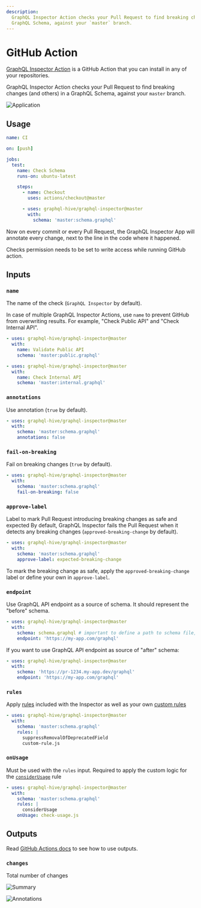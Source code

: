 ```yaml
---
description:
  GraphQL Inspector Action checks your Pull Request to find breaking changes (and others) in a
  GraphQL Schema, against your `master` branch.
---
```



# GitHub Action

[GraphQL Inspector Action](https://github.com/marketplace/actions/graphql-inspector) is a GitHub
Action that you can install in any of your repositories.

GraphQL Inspector Action checks your Pull Request to find breaking changes (and others) in a GraphQL
Schema, against your `master` branch.

![Application](/assets/img/github/app-action.jpg)

## Usage

```yaml
name: CI

on: [push]

jobs:
  test:
    name: Check Schema
    runs-on: ubuntu-latest

    steps:
      - name: Checkout
        uses: actions/checkout@master

      - uses: graphql-hive/graphql-inspector@master
        with:
          schema: 'master:schema.graphql'
```

Now on every commit or every Pull Request, the GraphQL Inspector App will annotate every change,
next to the line in the code where it happened.

<Callout type="info">
  Checks permission needs to be set to write access while running GitHub action.
</Callout>

## Inputs

### `name`

The name of the check (`GraphQL Inspector` by default).

In case of multiple GraphQL Inspector Actions, use `name` to prevent GitHub from overwriting
results. For example, "Check Public API" and "Check Internal API".

```yaml
- uses: graphql-hive/graphql-inspector@master
  with:
    name: Validate Public API
    schema: 'master:public.graphql'

- uses: graphql-hive/graphql-inspector@master
  with:
    name: Check Internal API
    schema: 'master:internal.graphql'
```

### `annotations`

Use annotation (`true` by default).

```yaml
- uses: graphql-hive/graphql-inspector@master
  with:
    schema: 'master:schema.graphql'
    annotations: false
```

### `fail-on-breaking`

Fail on breaking changes (`true` by default).

```yaml
- uses: graphql-hive/graphql-inspector@master
  with:
    schema: 'master:schema.graphql'
    fail-on-breaking: false
```

### `approve-label`

Label to mark Pull Request introducing breaking changes as safe and expected By default, GraphQL
Inspector fails the Pull Request when it detects any breaking changes (`approved-breaking-change` by
default).

```yaml
- uses: graphql-hive/graphql-inspector@master
  with:
    schema: 'master:schema.graphql'
    approve-label: expected-breaking-change
```

To mark the breaking change as safe, apply the `approved-breaking-change` label or define your own
in `approve-label`.

### `endpoint`

Use GraphQL API endpoint as a source of schema. It should represent the "before" schema.

```yaml
- uses: graphql-hive/graphql-inspector@master
  with:
    schema: schema.graphql # important to define a path to schema file, without a branch
    endpoint: 'https://my-app.com/graphql'
```

If you want to use GraphQL API endpoint as source of "after" schema:

```yaml
- uses: graphql-hive/graphql-inspector@master
  with:
    schema: 'https://pr-1234.my-app.dev/graphql'
    endpoint: 'https://my-app.com/graphql'
```

### `rules`

Apply [rules](../essentials/diff#rules) included with the Inspector as well as your own
[custom rules](../essentials/diff#custom-rules)

```yaml
- uses: graphql-hive/graphql-inspector@master
  with:
    schema: 'master:schema.graphql'
    rules: |
      suppressRemovalOfDeprecatedField
      custom-rule.js
```

### `onUsage`

Must be used with the `rules` input. Required to apply the custom logic for the
[`considerUsage`](../essentials/diff#considerusage) rule

```yaml
- uses: graphql-hive/graphql-inspector@master
  with:
    schema: 'master:schema.graphql'
    rules: |
      considerUsage
    onUsage: check-usage.js
```

## Outputs

Read
[GitHub Actions docs](https://help.github.com/en/actions/reference/workflow-syntax-for-github-actions#jobsjobs_idoutputs)
to see how to use outputs.

### `changes`

Total number of changes

![Summary](/assets/img/github/summary.jpg)

![Annotations](/assets/img/cli/github.jpg)
